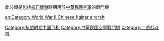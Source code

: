 此分類是包括[[抗日戰爭|抗日戰爭]]時期用於[[中華民國空軍|中華民國空軍]]的戰鬥機

[[Category:抗战时期中国飞机|Category:抗战时期中国飞机]]
[[Category:中華民國空軍戰鬥機‎|Category:中華民國空軍戰鬥機‎]]
[[Category:二战战斗机|Category:二战战斗机]]

[[en:Category:World_War_II_Chinese_fighter_aircraft|en:Category:World War II Chinese fighter aircraft]]